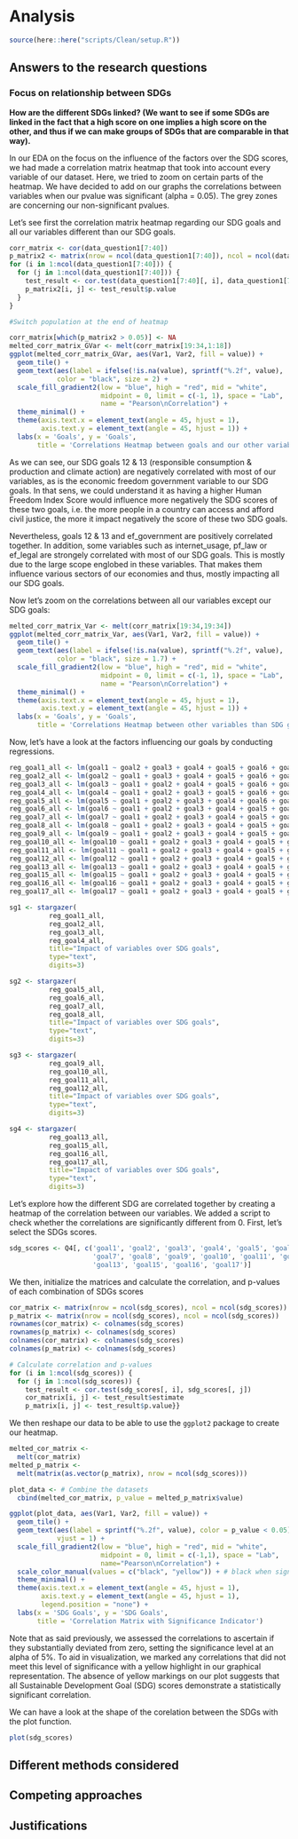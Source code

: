# Analysis

```r
source(here::here("scripts/Clean/setup.R"))
```

## Answers to the research questions

### Focus on relationship between SDGs
**How are the different SDGs linked? (We want to see if some SDGs are linked in the fact that a high score on one implies a high score on the other, and thus if we can make groups of SDGs that are comparable in that way).**

In our EDA on the focus on the influence of the factors over the SDG scores, we had made a correlation matrix heatmap that took into account every variable of our dataset. Here, we tried to zoom on certain parts of the heatmap. We have decided to add on our graphs the correlations between variables when our pvalue was significant (alpha = 0.05). The grey zones are concerning our non-significant pvalues. 

Let's see first the correlation matrix heatmap regarding our SDG goals and all our variables different than our SDG goals.

```r
corr_matrix <- cor(data_question1[7:40])
p_matrix2 <- matrix(nrow = ncol(data_question1[7:40]), ncol = ncol(data_question1[7:40]))
for (i in 1:ncol(data_question1[7:40])) {
  for (j in 1:ncol(data_question1[7:40])) {
    test_result <- cor.test(data_question1[7:40][, i], data_question1[7:40][, j])
    p_matrix2[i, j] <- test_result$p.value
  }
}

#Switch population at the end of heatmap

corr_matrix[which(p_matrix2 > 0.05)] <- NA
melted_corr_matrix_GVar <- melt(corr_matrix[19:34,1:18])
ggplot(melted_corr_matrix_GVar, aes(Var1, Var2, fill = value)) +
  geom_tile() +
  geom_text(aes(label = ifelse(!is.na(value), sprintf("%.2f", value), '')),
            color = "black", size = 2) +
  scale_fill_gradient2(low = "blue", high = "red", mid = "white",
                       midpoint = 0, limit = c(-1, 1), space = "Lab",
                       name = "Pearson\nCorrelation") +
  theme_minimal() +
  theme(axis.text.x = element_text(angle = 45, hjust = 1),
        axis.text.y = element_text(angle = 45, hjust = 1)) +
  labs(x = 'Goals', y = 'Goals',
       title = 'Correlations Heatmap between goals and our other variables')
```
As we can see, our SDG goals 12 & 13 (responsible consumption & production and climate action) are negatively correlated with most of our variables, as is the economic freedom government variable to our SDG goals. In that sens, we could understand it as having a higher Human Freedom Index Score would influence more negatively the SDG scores of these two goals, i.e. the more people in a country can access and afford civil justice, the more it impact negatively the score of these two SDG goals. 

Nevertheless, goals 12 & 13 and ef_government are positively correlated together. In addition, some variables such as internet_usage, pf_law or ef_legal are strongely correlated with most of our SDG goals. This is mostly due to the large scope englobed in these variables. That makes them influence various sectors of our economies and thus, mostly impacting all our SDG goals. 

Now let's zoom on the correlations between all our variables except our SDG goals:
```r
melted_corr_matrix_Var <- melt(corr_matrix[19:34,19:34])
ggplot(melted_corr_matrix_Var, aes(Var1, Var2, fill = value)) +
  geom_tile() +
  geom_text(aes(label = ifelse(!is.na(value), sprintf("%.2f", value), '')),
            color = "black", size = 1.7) +
  scale_fill_gradient2(low = "blue", high = "red", mid = "white",
                       midpoint = 0, limit = c(-1, 1), space = "Lab",
                       name = "Pearson\nCorrelation") +
  theme_minimal() +
  theme(axis.text.x = element_text(angle = 45, hjust = 1),
        axis.text.y = element_text(angle = 45, hjust = 1)) +
  labs(x = 'Goals', y = 'Goals',
       title = 'Correlations Heatmap between other variables than SDG goals')
```
Now, let's have a look at the factors influencing our goals by conducting regressions. 
```r
reg_goal1_all <- lm(goal1 ~ goal2 + goal3 + goal4 + goal5 + goal6 + goal7 + goal8 + goal9 + goal10 + goal11 + goal12 + goal13 + goal15 + goal16 + goal17 + unemployment.rate + GDPpercapita + MilitaryExpenditurePercentGDP + internet_usage + pf_law + pf_security + pf_movement + pf_religion + pf_assembly + pf_expression + pf_identity + ef_government + ef_legal + ef_money + ef_trade + ef_regulation + population, data = data_question1)
reg_goal2_all <- lm(goal2 ~ goal1 + goal3 + goal4 + goal5 + goal6 + goal7 + goal8 + goal9 + goal10 + goal11 + goal12 + goal13 + goal15 + goal16 + goal17 + unemployment.rate + GDPpercapita + MilitaryExpenditurePercentGDP + internet_usage + pf_law + pf_security + pf_movement + pf_religion + pf_assembly + pf_expression + pf_identity + ef_government + ef_legal + ef_money + ef_trade + ef_regulation + population, data = data_question1)
reg_goal3_all <- lm(goal3 ~ goal1 + goal2 + goal4 + goal5 + goal6 + goal7 + goal8 + goal9 + goal10 + goal11 + goal12 + goal13 + goal15 + goal16 + goal17 + unemployment.rate + GDPpercapita + MilitaryExpenditurePercentGDP + internet_usage + pf_law + pf_security + pf_movement + pf_religion + pf_assembly + pf_expression + pf_identity + ef_government + ef_legal + ef_money + ef_trade + ef_regulation + population, data = data_question1)
reg_goal4_all <- lm(goal4 ~ goal1 + goal2 + goal3 + goal5 + goal6 + goal7 + goal8 + goal9 + goal10 + goal11 + goal12 + goal13 + goal15 + goal16 + goal17 + unemployment.rate + GDPpercapita + MilitaryExpenditurePercentGDP + internet_usage + pf_law + pf_security + pf_movement + pf_religion + pf_assembly + pf_expression + pf_identity + ef_government + ef_legal + ef_money + ef_trade + ef_regulation + population, data = data_question1)
reg_goal5_all <- lm(goal5 ~ goal1 + goal2 + goal3 + goal4 + goal6 + goal7 + goal8 + goal9 + goal10 + goal11 + goal12 + goal13 + goal15 + goal16 + goal17 + unemployment.rate + GDPpercapita + MilitaryExpenditurePercentGDP + internet_usage + pf_law + pf_security + pf_movement + pf_religion + pf_assembly + pf_expression + pf_identity + ef_government + ef_legal + ef_money + ef_trade + ef_regulation + population, data = data_question1)
reg_goal6_all <- lm(goal6 ~ goal1 + goal2 + goal3 + goal4 + goal5 + goal7 + goal8 + goal9 + goal10 + goal11 + goal12 + goal13 + goal15 + goal16 + goal17 + unemployment.rate + GDPpercapita + MilitaryExpenditurePercentGDP + internet_usage + pf_law + pf_security + pf_movement + pf_religion + pf_assembly + pf_expression + pf_identity + ef_government + ef_legal + ef_money + ef_trade + ef_regulation + population, data = data_question1)
reg_goal7_all <- lm(goal7 ~ goal1 + goal2 + goal3 + goal4 + goal5 + goal6 + goal8 + goal9 + goal10 + goal11 + goal12 + goal13 + goal15 + goal16 + goal17 + unemployment.rate + GDPpercapita + MilitaryExpenditurePercentGDP + internet_usage + pf_law + pf_security + pf_movement + pf_religion + pf_assembly + pf_expression + pf_identity + ef_government + ef_legal + ef_money + ef_trade + ef_regulation + population, data = data_question1)
reg_goal8_all <- lm(goal8 ~ goal1 + goal2 + goal3 + goal4 + goal5 + goal6 + goal7 + goal9 + goal10 + goal11 + goal12 + goal13 + goal15 + goal16 + goal17 + unemployment.rate + GDPpercapita + MilitaryExpenditurePercentGDP + internet_usage + pf_law + pf_security + pf_movement + pf_religion + pf_assembly + pf_expression + pf_identity + ef_government + ef_legal + ef_money + ef_trade + ef_regulation + population, data = data_question1)
reg_goal9_all <- lm(goal9 ~ goal1 + goal2 + goal3 + goal4 + goal5 + goal6 + goal7 + goal8 + goal10 + goal11 + goal12 + goal13 + goal15 + goal16 + goal17 + unemployment.rate + GDPpercapita + MilitaryExpenditurePercentGDP + internet_usage + pf_law + pf_security + pf_movement + pf_religion + pf_assembly + pf_expression + pf_identity + ef_government + ef_legal + ef_money + ef_trade + ef_regulation + population, data = data_question1)
reg_goal10_all <- lm(goal10 ~ goal1 + goal2 + goal3 + goal4 + goal5 + goal6 + goal7 + goal8 + goal9 + goal11 + goal12 + goal13 + goal15 + goal16 + goal17 + unemployment.rate + GDPpercapita + MilitaryExpenditurePercentGDP + internet_usage + pf_law + pf_security + pf_movement + pf_religion + pf_assembly + pf_expression + pf_identity + ef_government + ef_legal + ef_money + ef_trade + ef_regulation + population, data = data_question1)
reg_goal11_all <- lm(goal11 ~ goal1 + goal2 + goal3 + goal4 + goal5 + goal6 + goal7 + goal8 + goal9 + goal10 + goal12 + goal13 + goal15 + goal16 + goal17 + unemployment.rate + GDPpercapita + MilitaryExpenditurePercentGDP + internet_usage + pf_law + pf_security + pf_movement + pf_religion + pf_assembly + pf_expression + pf_identity + ef_government + ef_legal + ef_money + ef_trade + ef_regulation + population, data = data_question1)
reg_goal12_all <- lm(goal12 ~ goal1 + goal2 + goal3 + goal4 + goal5 + goal6 + goal7 + goal8 + goal9 + goal10 + goal11 + goal13 + goal15 + goal16 + goal17 + unemployment.rate + GDPpercapita + MilitaryExpenditurePercentGDP + internet_usage + pf_law + pf_security + pf_movement + pf_religion + pf_assembly + pf_expression + pf_identity + ef_government + ef_legal + ef_money + ef_trade + ef_regulation + population, data = data_question1)
reg_goal13_all <- lm(goal13 ~ goal1 + goal2 + goal3 + goal4 + goal5 + goal6 + goal7 + goal8 + goal9 + goal10 + goal11 + goal12 + goal15 + goal16 + goal17 + unemployment.rate + GDPpercapita + MilitaryExpenditurePercentGDP + internet_usage + pf_law + pf_security + pf_movement + pf_religion + pf_assembly + pf_expression + pf_identity + ef_government + ef_legal + ef_money + ef_trade + ef_regulation + population, data = data_question1)
reg_goal15_all <- lm(goal15 ~ goal1 + goal2 + goal3 + goal4 + goal5 + goal6 + goal7 + goal8 + goal9 + goal10 + goal11 + goal12 + goal13 + goal16 + goal17 + unemployment.rate + GDPpercapita + MilitaryExpenditurePercentGDP + internet_usage + pf_law + pf_security + pf_movement + pf_religion + pf_assembly + pf_expression + pf_identity + ef_government + ef_legal + ef_money + ef_trade + ef_regulation + population, data = data_question1)
reg_goal16_all <- lm(goal16 ~ goal1 + goal2 + goal3 + goal4 + goal5 + goal6 + goal7 + goal8 + goal9 + goal10 + goal11 + goal12 + goal13 + goal15 + goal17 + unemployment.rate + GDPpercapita + MilitaryExpenditurePercentGDP + internet_usage + pf_law + pf_security + pf_movement + pf_religion + pf_assembly + pf_expression + pf_identity + ef_government + ef_legal + ef_money + ef_trade + ef_regulation + population, data = data_question1)
reg_goal17_all <- lm(goal17 ~ goal1 + goal2 + goal3 + goal4 + goal5 + goal6 + goal7 + goal8 + goal9 + goal10 + goal11 + goal12 + goal13 + goal15 + goal16 + unemployment.rate + GDPpercapita + MilitaryExpenditurePercentGDP + internet_usage + pf_law + pf_security + pf_movement + pf_religion + pf_assembly + pf_expression + pf_identity + ef_government + ef_legal + ef_money + ef_trade + ef_regulation + population, data = data_question1)

sg1 <- stargazer(
          reg_goal1_all,
          reg_goal2_all,
          reg_goal3_all,
          reg_goal4_all,
          title="Impact of variables over SDG goals",
          type="text",
          digits=3)

sg2 <- stargazer(
          reg_goal5_all,
          reg_goal6_all,
          reg_goal7_all,
          reg_goal8_all,
          title="Impact of variables over SDG goals",
          type="text",
          digits=3)

sg3 <- stargazer(
          reg_goal9_all,
          reg_goal10_all,
          reg_goal11_all,
          reg_goal12_all,
          title="Impact of variables over SDG goals",
          type="text",
          digits=3)

sg4 <- stargazer(
          reg_goal13_all,
          reg_goal15_all,
          reg_goal16_all,
          reg_goal17_all,
          title="Impact of variables over SDG goals",
          type="text",
          digits=3)

```

Let's explore how the different SDG are correlated together by creating a heatmap of the correlation between our variables. We added a script to check whether the correlations are significantly different from 0. First, let's select the SDGs scores.

```r
sdg_scores <- Q4[, c('goal1', 'goal2', 'goal3', 'goal4', 'goal5', 'goal6',
                     'goal7', 'goal8', 'goal9', 'goal10', 'goal11', 'goal12',
                     'goal13', 'goal15', 'goal16', 'goal17')]
```

We then, initialize the matrices and calculate the correlation, and p-values of each combination of SDGs scores

```r
cor_matrix <- matrix(nrow = ncol(sdg_scores), ncol = ncol(sdg_scores))
p_matrix <- matrix(nrow = ncol(sdg_scores), ncol = ncol(sdg_scores))
rownames(cor_matrix) <- colnames(sdg_scores)
rownames(p_matrix) <- colnames(sdg_scores)
colnames(cor_matrix) <- colnames(sdg_scores)
colnames(p_matrix) <- colnames(sdg_scores)

# Calculate correlation and p-values
for (i in 1:ncol(sdg_scores)) {
  for (j in 1:ncol(sdg_scores)) {
    test_result <- cor.test(sdg_scores[, i], sdg_scores[, j])
    cor_matrix[i, j] <- test_result$estimate
    p_matrix[i, j] <- test_result$p.value}}
```

We then reshape our data to be able to use the `ggplot2` package to create our heatmap.

```r
melted_cor_matrix <-
  melt(cor_matrix)
melted_p_matrix <-
  melt(matrix(as.vector(p_matrix), nrow = ncol(sdg_scores)))

plot_data <- # Combine the datasets
  cbind(melted_cor_matrix, p_value = melted_p_matrix$value)

ggplot(plot_data, aes(Var1, Var2, fill = value)) +
  geom_tile() +
  geom_text(aes(label = sprintf("%.2f", value), color = p_value < 0.05),
            vjust = 1) +
  scale_fill_gradient2(low = "blue", high = "red", mid = "white", 
                       midpoint = 0, limit = c(-1,1), space = "Lab", 
                       name="Pearson\nCorrelation") +
  scale_color_manual(values = c("black", "yellow")) + # black when significant, yellow if not
  theme_minimal() +
  theme(axis.text.x = element_text(angle = 45, hjust = 1),
        axis.text.y = element_text(angle = 45, hjust = 1),
        legend.position = "none") +
  labs(x = 'SDG Goals', y = 'SDG Goals',
       title = 'Correlation Matrix with Significance Indicator')
```

Note that as said previously, we assessed the correlations to ascertain if they substantially deviated from zero, setting the significance level at an alpha of 5%. To aid in visualization, we marked any correlations that did not meet this level of significance with a yellow highlight in our graphical representation. The absence of yellow markings on our plot suggests that all Sustainable Development Goal (SDG) scores demonstrate a statistically significant correlation.

We can have a look at the shape of the corelation between the SDGs with the plot function.

```r
plot(sdg_scores)
```



## Different methods considered

## Competing approaches

## Justifications
